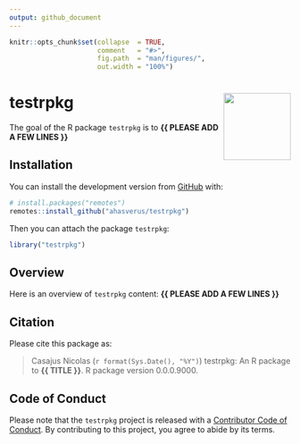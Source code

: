```yaml
---
output: github_document
---
```


<!-- README.md is generated from README.Rmd. Please edit that file -->


```r
knitr::opts_chunk$set(collapse  = TRUE,
                      comment   = "#>",
                      fig.path  = "man/figures/",
                      out.width = "100%")
```



testrpkg <img src="man/figures/package-sticker.png" align="right" style="float:right; height:120px;"/>
=========================================================

<!-- badges: start -->
<!-- badges: end -->


The goal of the R package `testrpkg` is to **{{ PLEASE ADD A FEW LINES }}**



## Installation

You can install the development version from [GitHub](https://github.com/) with:

```r
# install.packages("remotes")
remotes::install_github("ahasverus/testrpkg")
```

Then you can attach the package `testrpkg`:

```r
library("testrpkg")
```



## Overview

Here is an overview of `testrpkg` content: **{{ PLEASE ADD A FEW LINES }}**



## Citation

Please cite this package as: 

> Casajus Nicolas (`r format(Sys.Date(), "%Y")`) testrpkg: An R 
package to **{{ TITLE }}**. R package version 0.0.0.9000.



## Code of Conduct

Please note that the `testrpkg` project is released with a 
[Contributor Code of Conduct](https://contributor-covenant.org/version/2/0/CODE_OF_CONDUCT.html). 
By contributing to this project, you agree to abide by its terms.
